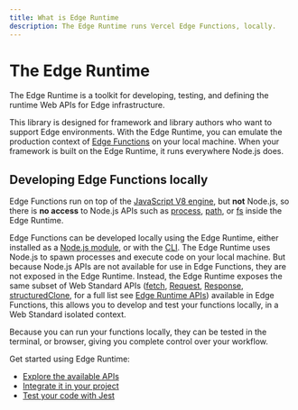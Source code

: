 ```yaml
---
title: What is Edge Runtime
description: The Edge Runtime runs Vercel Edge Functions, locally.
---
```



# The Edge Runtime

The Edge Runtime is a toolkit for developing, testing, and defining the runtime Web APIs for Edge infrastructure.

This library is designed for framework and library authors who want to support Edge environments. With the Edge Runtime, you can emulate the production context of [Edge Functions](https://vercel.com/edge) on your local machine. When your framework is built on the Edge Runtime, it runs everywhere Node.js does.

<Features />

## Developing Edge Functions locally

Edge Functions run on top of the [JavaScript V8 engine](https://v8.dev/), but **not** Node.js, so there is **no access** to Node.js APIs such as [process](https://nodejs.org/api/process.html), [path](https://nodejs.org/api/path.html), or [fs](https://nodejs.org/api/fs.html) inside the Edge Runtime.

Edge Functions can be developed locally using the Edge Runtime, either installed as a [Node.js module](/getting-started), or with the [CLI](/cli). The Edge Runtime uses Node.js to spawn processes and execute code on your local machine. But because Node.js APIs are not available for use in Edge Functions, they are not exposed in the Edge Runtime. Instead, the Edge Runtime exposes the same subset of Web Standard APIs ([fetch](https://developer.mozilla.org/en-US/docs/Web/API/Fetch_API), [Request](https://developer.mozilla.org/en-US/docs/Web/API/Request), [Response](https://developer.mozilla.org/en-US/docs/Web/API/Response), [structuredClone](https://developer.mozilla.org/en-US/docs/Web/API/structuredClone), for a full list see [Edge Runtime APIs](/features/available-apis)) available in Edge Functions, this allows you to develop and test your functions locally, in a Web Standard isolated context.

Because you can run your functions locally, they can be tested in the terminal, or browser, giving you complete control over your workflow.

Get started using Edge Runtime:

- [Explore the available APIs](features/available-apis)
- [Integrate it in your project](/packages/runtime)
- [Test your code with Jest](/packages/jest-environment)
